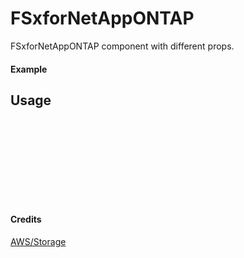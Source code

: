 
<Meta of={FSxforNetAppONTAP} title="AWS/Storage/FSxforNetAppONTAP" />

# FSxforNetAppONTAP

FSxforNetAppONTAP component with different props.

#### Example

<Canvas of={FSxforNetAppONTAP.Primary} />

## Usage

```ts
import { FSxforNetAppONTAP } from "yadl-ui";

const Example = () => {
  return (
      <FSxforNetAppONTAP />
  );
};

export default Example;
```

#### Credits
[AWS/Storage](https://aws-icons.com/)
